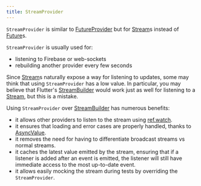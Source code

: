 ```yaml
---
title: StreamProvider
---
```



`StreamProvider` is similar to [FutureProvider] but for [Stream]s instead of
[Future]s.

`StreamProvider` is usually used for:

- listening to Firebase or web-sockets
- rebuilding another provider every few seconds

Since [Stream]s naturally expose a way for listening to updates, some may think
that using `StreamProvider` has a low value. In particular, you may believe that
Flutter's [StreamBuilder] would work just as well for listening to a [Stream], but
this is a mistake.

Using `StreamProvider` over [StreamBuilder] has numerous benefits:

- it allows other providers to listen to the stream using [ref.watch].
- it ensures that loading and error cases are properly handled, thanks to [AsyncValue].
- it removes the need for having to differentiate broadcast streams vs normal streams.
- it caches the latest value emitted by the stream, ensuring that if a
  listener is added after an event is emitted, the listener will still have
  immediate access to the most up-to-date event.
- it allows easily mocking the stream during tests by overriding the `StreamProvider`.

[ref.watch]: ../concepts/reading#using-refwatch-to-observe-a-provider
[statenotifierprovider]: ./state_notifier_provider
[provider]: ./provider
[futureprovider]: ./future_provider
[asyncvalue]: https://pub.dev/documentation/riverpod/latest/riverpod/AsyncValue-class.html
[future]: https://api.dart.dev/dart-async/Future-class.html
[stream]: https://api.dart.dev/dart-async/Stream-class.html
[stream.periodic]: https://api.dart.dev/stable/2.15.1/dart-async/Stream/Stream.periodic.html
[family]: ../concepts/modifiers/family
[streambuilder]: https://api.flutter.dev/flutter/widgets/StreamBuilder-class.html
